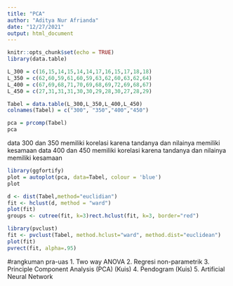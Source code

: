 ---
title: "PCA"
author: "Aditya Nur Afrianda"
date: "12/27/2021"
output: html_document
---

```{r setup, include=FALSE}
knitr::opts_chunk$set(echo = TRUE)
library(data.table)
```

```{r}
L_300 = c(16,15,14,15,14,14,17,16,15,17,18,18)
L_350 = c(62,60,59,61,60,59,63,62,60,63,62,64)
L_400 = c(67,69,68,71,70,69,68,69,72,69,68,67)
L_450 = c(27,31,31,31,30,30,29,28,30,27,28,29)
```

```{r}
Tabel = data.table(L_300,L_350,L_400,L_450)
colnames(Tabel) = c("300", "350","400","450")
```

```{r}
pca = prcomp(Tabel)
pca
```

data 300 dan 350 memiliki korelasi karena tandanya dan nilainya memiliki kesamaan
data 400 dan 450 memiliki korelasi karena tandanya dan nilainya memiliki kesamaan 

```{r}
library(ggfortify)
plot = autoplot(pca, data=Tabel, colour = 'blue')
plot
```

```{r}
d <- dist(Tabel,method="euclidian")
fit <- hclust(d, method = "ward")
plot(fit)
groups <- cutree(fit, k=3)rect.hclust(fit, k=3, border="red")
```

``` {r}
library(pvclust)
fit <- pvclust(Tabel, method.hclust="ward", method.dist="euclidean")
plot(fit)
pvrect(fit, alpha=.95)
```

#rangkuman pra-uas
1. Two way ANOVA
2. Regresi non-parametrik
3. Principle Component Analysis (PCA) (Kuis)
4. Pendogram (Kuis)
5. Artificial Neural Network
